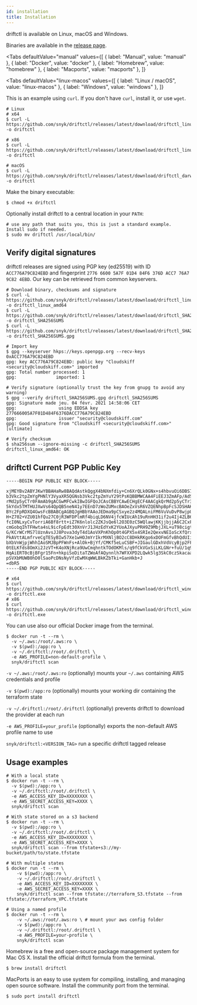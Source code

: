 ```yaml
---
id: installation
title: Installation
---
```



driftctl is available on Linux, macOS and Windows.

Binaries are available in the [release page](https://github.com/snyk/driftctl/releases).

<Tabs
  defaultValue="manual"
  values={[
    { label: "Manual", value: "manual" },
    { label: "Docker", value: "docker" },
    { label: "Homebrew", value: "homebrew" },
    { label: "Macports", value: "macports" },
  ]}
>
  <TabItem value="manual">

<Tabs
  defaultValue="linux-macos"
  values={[
    { label: "Linux / macOS", value: "linux-macos" },
    { label: "Windows", value: "windows" },
  ]}
>
  <TabItem value="linux-macos">

This is an example using `curl`. If you don't have `curl`, install it, or use `wget`.

```shell
# Linux
# x64
$ curl -L https://github.com/snyk/driftctl/releases/latest/download/driftctl_linux_amd64 -o driftctl

# x86
$ curl -L https://github.com/snyk/driftctl/releases/latest/download/driftctl_linux_386 -o driftctl

# macOS
$ curl -L https://github.com/snyk/driftctl/releases/latest/download/driftctl_darwin_amd64 -o driftctl
```

Make the binary executable:

```shell
$ chmod +x driftctl
```

Optionally install driftctl to a central location in your `PATH`:

```shell
# use any path that suits you, this is just a standard example. Install sudo if needed.
$ sudo mv driftctl /usr/local/bin/
```

## Verify digital signatures

driftctl releases are signed using PGP key (ed25519) with ID `ACC776A79C824EBD` and fingerprint `2776 6600 5A7F 01D4 84F6 376D ACC7 76A7 9C82 4EBD`. Our key can be retrieved from common keyservers.

```shell
# Download binary, checksums and signature
$ curl -L https://github.com/snyk/driftctl/releases/latest/download/driftctl_linux_amd64 -o driftctl_linux_amd64
$ curl -L https://github.com/snyk/driftctl/releases/latest/download/driftctl_SHA256SUMS -o driftctl_SHA256SUMS
$ curl -L https://github.com/snyk/driftctl/releases/latest/download/driftctl_SHA256SUMS.gpg -o driftctl_SHA256SUMS.gpg

# Import key
$ gpg --keyserver hkps://keys.openpgp.org --recv-keys 0xACC776A79C824EBD
gpg: key ACC776A79C824EBD: public key "Cloudskiff <security@cloudskiff.com>" imported
gpg: Total number processed: 1
gpg:               imported: 1

# Verify signature (optionally trust the key from gnupg to avoid any warning)
$ gpg --verify driftctl_SHA256SUMS.gpg driftctl_SHA256SUMS
gpg: Signature made jeu. 04 févr. 2021 14:58:06 CET
gpg:                using EDDSA key 277666005A7F01D484F6376DACC776A79C824EBD
gpg:                issuer "security@cloudskiff.com"
gpg: Good signature from "Cloudskiff <security@cloudskiff.com>" [ultimate]

# Verify checksum
$ sha256sum --ignore-missing -c driftctl_SHA256SUMS
driftctl_linux_amd64: OK
```

## driftctl Current PGP Public Key

```
-----BEGIN PGP PUBLIC KEY BLOCK-----

xjMEYBv2ABYJKwYBBAHaRw8BAQdAstkQggX4bNXmfdiy+Cn6XrQLk0GNx+s4hbvuOi6DBS7NJENs
b3Vkc2tpZmYgPHNlY3VyaXR5QGNsb3Vkc2tpZmYuY29tPsKQBBMWCAA4FiEEJ3ZmAFp/AdSE9jdt
rMd2p5yCTr0FAmAb9gACGwMFCwkIBwIGFQoJCAsCBBYCAwECHgECF4AACgkQrMd2p5yCTr3CCgEA
5kYdx5TMTHUJXwVs64QpQB5neN41y7EEnD7zWoZUMxcBAOeZxVsR6VZQENhpBpFcSJDSHAK6KDdr
BYc2FpRDXQ4GwsFcBBABCgAGBQJgHBbYAAoJEDma9pCSxye2z4MQALniFM6VuVuDvP8wjpUixIFl
H+Z702+VZU01hfQu27C0jR3WFDPlmRf4biqLD6NV4jfcWIUcAh19uRnHH31if2u4Ij4ZLB6uhm1C
fcI0NLxyCvTorriA6Bf8rtt+iZ7K6nlolc2ZKJsQe6l2O3E0zC5WQlawjKKjjbjjA6C2CxFwcYib
cmGobqIhTFHwta4sL9icFpEdt30XnVrJ1JHzEdYxK2YUoAJXyuPRH9Z9MbjJXL+uT98cigtOLdM2
G/KCrWCrMS7lUznAvsJJ8Pova3dyT4d1AoVXPnKhOp0t4GPX5x4SRIe2QexvNEIoScXfQrxsONWL
PkAVttALmfrveCgTESyBIw57Xe1wHOJmYrIkrMXNljBO2cC8DHkRKgo6xDOFmGfvBhQdUIiSe3/8
bXbVnWjpjWhhIAoSMJBpPFWnFs+AlOk+BjYf/CMKf5eLuCSBF+JIGaulGDxhVdVcyBjp2FFw9FBs
0tELKfds8OmXi2JzVT+K4oXNjRca9UwCmqhntkTOdOKMls/q9fCkVGxSiLKLGNr+fuU/1q9MISHi
HqAiERT0cBjBFgr15Fn+hkpiSoDitaTZWoAfAQynnlh7WFXXPD2LQwk5lg3SkC0czSkacaaAoRCW
pSVXbMUWB0hD0lSaoPcDNsNyVfzEwMXqWWLBkKZbTki+GanHkb+J
=dbR5
-----END PGP PUBLIC KEY BLOCK-----
```

  </TabItem>
  <TabItem value="windows">

```shell
# x64
$ curl https://github.com/snyk/driftctl/releases/latest/download/driftctl_windows_amd64.exe -o driftctl.exe
# x86
$ curl https://github.com/snyk/driftctl/releases/latest/download/driftctl_windows_386.exe -o driftctl.exe
```

  </TabItem>
</Tabs>

  </TabItem>
  <TabItem value="docker">

You can use also our official Docker image from the terminal.

```shell
$ docker run -t --rm \
  -v ~/.aws:/root/.aws:ro \
  -v $(pwd):/app:ro \
  -v ~/.driftctl:/root/.driftctl \
  -e AWS_PROFILE=non-default-profile \
  snyk/driftctl scan
```

`-v ~/.aws:/root/.aws:ro` (optionally) mounts your `~/.aws` containing AWS credentials and profile

`-v $(pwd):/app:ro` (optionally) mounts your working dir containing the terraform state

`-v ~/.driftctl:/root/.driftctl` (optionally) prevents driftctl to download the provider at each run

`-e AWS_PROFILE=your_profile` (optionally) exports the non-default AWS profile name to use

`snyk/driftctl:<VERSION_TAG>` run a specific driftctl tagged release

## Usage examples

```shell
# With a local state
$ docker run -t --rm \
  -v $(pwd):/app:ro \
  -v ~/.driftctl:/root/.driftctl \
  -e AWS_ACCESS_KEY_ID=XXXXXXXX \
  -e AWS_SECRET_ACCESS_KEY=XXXX \
  snyk/driftctl scan

# With state stored on a s3 backend
$ docker run -t --rm \
  -v $(pwd):/app:ro \
  -v ~/.driftctl:/root/.driftctl \
  -e AWS_ACCESS_KEY_ID=XXXXXXXX \
  -e AWS_SECRET_ACCESS_KEY=XXXX \
  snyk/driftctl scan --from tfstate+s3://my-bucket/path/to/state.tfstate

# With multiple states
$ docker run -t --rm \
    -v $(pwd):/app:ro \
    -v ~/.driftctl:/root/.driftctl \
    -e AWS_ACCESS_KEY_ID=XXXXXXXX \
    -e AWS_SECRET_ACCESS_KEY=XXXX \
    snyk/driftctl scan --from tfstate://terraform_S3.tfstate --from tfstate://terraform_VPC.tfstate

# Using a named profile
$ docker run -t --rm \
    -v ~/.aws:/root/.aws:ro \ # mount your aws config folder
    -v $(pwd):/app:ro \
    -v ~/.driftctl:/root/.driftctl \
    -e AWS_PROFILE=your-profile \
    snyk/driftctl scan
```

  </TabItem>
  <TabItem value="homebrew">

Homebrew is a free and open-source package management system for Mac OS X. Install the official driftctl formula from the terminal.

```shell
$ brew install driftctl
```

  </TabItem>
  <TabItem value="macports">

MacPorts is an easy to use system for compiling, installing, and managing open source software. Install the community port from the terminal.

```shell
$ sudo port install driftctl
```

  </TabItem>
</Tabs>
